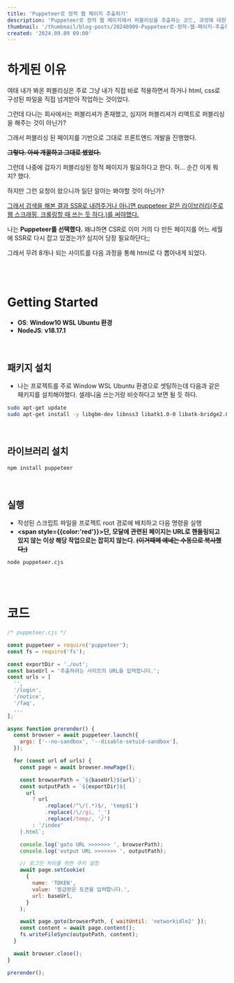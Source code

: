 ```yaml
---
title: 'Puppeteer로 정적 웹 페이지 추출하기'
description: 'Puppeteer로 정적 웹 페이지에서 퍼블리싱을 추출하는 코드, 과정에 대한 설명'
thumbnail: '/thumbnail/blog-posts/20240909-Puppeteer로-정적-웹-페이지-추출하기.png'
created: '2024.09.09 09:00'
---
```



# 하게된 이유

여태 내가 봐온 퍼블리싱은 주로 그냥 내가 직접 바로 적용하면서 하거나 html, css로 구성된 파일을 직접 넘겨받아 작업하는 것이었다.

그런데 다니는 회사에서는 퍼블리셔가 존재했고, 심지어 퍼블리셔가 리액트로 퍼블리싱을 해주는 것이 아닌가?

그래서 퍼블리싱 된 페이지를 기반으로 그대로 프론트엔드 개발을 진행했다.

**<del>그렇다. 아싸 개꿀하고 그대로 썼었다.</del>**

그런데 나중에 갑자기 퍼블리싱된 정적 페이지가 필요하다고 한다. 허... 순간 이게 뭐지? 했다.

하지만 그런 요청이 왔으니까 일단 알아는 봐야할 것이 아닌가?

<u>그래서 검색을 해본 결과 SSR로 내려주거나 아니면 puppeteer 같은 라이브러리(주로 웹 스크래핑, 크롤링할 때 쓰는 듯 하다.)를 써야했다.</u>

나는 **Puppeteer를 선택했다.** 왜냐하면 CSR로 이미 거의 다 만든 페이지를 어느 세월에 SSR로 다시 잡고 있겠는가? 심지어 당장 필요하단다;;

그래서 무려 8개나 되는 사이트를 다음 과정을 통해 html로 다 뽑아내게 되었다.

<br />
<br />

# Getting Started

* **OS**: **Window10 WSL Ubuntu 환경**
* **NodeJS**: **v18.17.1**

<br />

## 패키지 설치

* 나는 프로젝트를 주로 Window WSL Ubuntu 환경으로 셋팅하는데 다음과 같은 패키지를 설치해야했다. 셀레니움 쓰는거랑 비슷하다고 보면 될 듯 하다.

```bash
sudo apt-get update
sudo apt-get install -y libgbm-dev libnss3 libatk1.0-0 libatk-bridge2.0-0 libcups2 libdrm2 libxkbcommon0 libxcomposite1 libxdamage1 libxrandr2 libgbm1 libgtk-3-0 libasound2
```

<br />

## 라이브러리 설치

```bash
npm install puppeteer
```

<br />

## 실행

* 작성된 스크립트 파일을 프로젝트 root 경로에 배치하고 다음 명령을 실행
* **<span style={{color:'red'}}>단, 모달에 관련된 페이지는 URL로 핸들링되고 있지 않는 이상 해당 작업으로는 잡히지 않는다. <del>(이거때메 얘네는 수동으로 복사했다;)</del></span>**

```bash
node puppeteer.cjs
```

<br />
<br />

# 코드

```js
/* puppeteer.cjs */

const puppeteer = require('puppeteer');
const fs = require('fs');

const exportDir = './out';
const baseUrl = '추출하려는 사이트의 URL을 입력합니다.';
const urls = [
  '',
  '/login',
  '/notice',
  '/faq',
  ...
];

async function prerender() {
  const browser = await puppeteer.launch({
    args: ['--no-sandbox', '--disable-setuid-sandbox'],
  });

  for (const url of urls) {
    const page = await browser.newPage();

    const browserPath = `${baseUrl}${url}`;
    const outputPath = `${exportDir}${
      url
        ? url
            .replace(/^\/(.*)$/, 'temp$1')
            .replace(/\//gi, '_')
            .replace(/temp/, '/')
        : '/index'
    }.html`;

    console.log('goto URL >>>>>>> ', browserPath);
    console.log('output URL >>>>>>> ', outputPath);

    // 로그인 처리를 위한 쿠키 설정
    await page.setCookie(
      {
        name: 'TOKEN',
        value: '발급받은 토큰을 입력합니다.',
        url: baseUrl,
      }
    );

    await page.goto(browserPath, { waitUntil: 'networkidle2' });
    const content = await page.content();
    fs.writeFileSync(outputPath, content);
  }

  await browser.close();
}

prerender();

```

